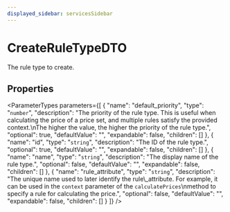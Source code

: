 ```yaml
---
displayed_sidebar: servicesSidebar
---
```



# CreateRuleTypeDTO

The rule type to create.

## Properties

<ParameterTypes parameters={[
  {
    "name": "default_priority",
    "type": "`number`",
    "description": "The priority of the rule type. This is useful when calculating the price of a price set, and multiple rules satisfy the provided context.\nThe higher the value, the higher the priority of the rule type.",
    "optional": true,
    "defaultValue": "",
    "expandable": false,
    "children": []
  },
  {
    "name": "id",
    "type": "`string`",
    "description": "The ID of the rule type.",
    "optional": true,
    "defaultValue": "",
    "expandable": false,
    "children": []
  },
  {
    "name": "name",
    "type": "`string`",
    "description": "The display name of the rule type.",
    "optional": false,
    "defaultValue": "",
    "expandable": false,
    "children": []
  },
  {
    "name": "rule_attribute",
    "type": "`string`",
    "description": "The unique name used to later identify the rule\\_attribute. For example, it can be used in the `context` parameter of the `calculatePrices`\nmethod to specify a rule for calculating the price.",
    "optional": false,
    "defaultValue": "",
    "expandable": false,
    "children": []
  }
]} />

